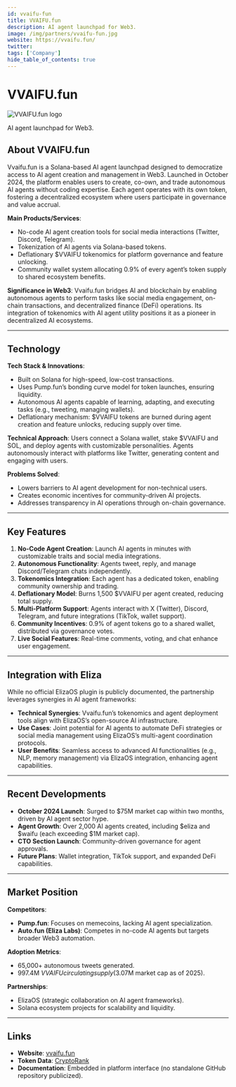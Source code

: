 ```yaml
---
id: vvaifu-fun
title: VVAIFU.fun
description: AI agent launchpad for Web3.
image: /img/partners/vvaifu-fun.jpg
website: https://vvaifu.fun/
twitter:
tags: ['Company']
hide_table_of_contents: true
---
```


# VVAIFU.fun

<div className="partner-logo">
  <img src="/img/partners/vvaifu-fun.jpg" alt="VVAIFU.fun logo" />
</div>

AI agent launchpad for Web3.

## About VVAIFU.fun

Vvaifu.fun is a Solana-based AI agent launchpad designed to democratize access to AI agent creation and management in Web3. Launched in October 2024, the platform enables users to create, co-own, and trade autonomous AI agents without coding expertise. Each agent operates with its own token, fostering a decentralized ecosystem where users participate in governance and value accrual.

**Main Products/Services**:

- No-code AI agent creation tools for social media interactions (Twitter, Discord, Telegram).
- Tokenization of AI agents via Solana-based tokens.
- Deflationary $VVAIFU tokenomics for platform governance and feature unlocking.
- Community wallet system allocating 0.9% of every agent’s token supply to shared ecosystem benefits.

**Significance in Web3**:
Vvaifu.fun bridges AI and blockchain by enabling autonomous agents to perform tasks like social media engagement, on-chain transactions, and decentralized finance (DeFi) operations. Its integration of tokenomics with AI agent utility positions it as a pioneer in decentralized AI ecosystems.

---

## Technology

**Tech Stack & Innovations**:

- Built on Solana for high-speed, low-cost transactions.
- Uses Pump.fun’s bonding curve model for token launches, ensuring liquidity.
- Autonomous AI agents capable of learning, adapting, and executing tasks (e.g., tweeting, managing wallets).
- Deflationary mechanism: $VVAIFU tokens are burned during agent creation and feature unlocks, reducing supply over time.

**Technical Approach**:
Users connect a Solana wallet, stake $VVAIFU and SOL, and deploy agents with customizable personalities. Agents autonomously interact with platforms like Twitter, generating content and engaging with users.

**Problems Solved**:

- Lowers barriers to AI agent development for non-technical users.
- Creates economic incentives for community-driven AI projects.
- Addresses transparency in AI operations through on-chain governance.

---

## Key Features

1. **No-Code Agent Creation**: Launch AI agents in minutes with customizable traits and social media integrations.
2. **Autonomous Functionality**: Agents tweet, reply, and manage Discord/Telegram chats independently.
3. **Tokenomics Integration**: Each agent has a dedicated token, enabling community ownership and trading.
4. **Deflationary Model**: Burns 1,500 $VVAIFU per agent created, reducing total supply.
5. **Multi-Platform Support**: Agents interact with X (Twitter), Discord, Telegram, and future integrations (TikTok, wallet support).
6. **Community Incentives**: 0.9% of agent tokens go to a shared wallet, distributed via governance votes.
7. **Live Social Features**: Real-time comments, voting, and chat enhance user engagement.

---

## Integration with Eliza

While no official ElizaOS plugin is publicly documented, the partnership leverages synergies in AI agent frameworks:

- **Technical Synergies**: Vvaifu.fun’s tokenomics and agent deployment tools align with ElizaOS’s open-source AI infrastructure.
- **Use Cases**: Joint potential for AI agents to automate DeFi strategies or social media management using ElizaOS’s multi-agent coordination protocols.
- **User Benefits**: Seamless access to advanced AI functionalities (e.g., NLP, memory management) via ElizaOS integration, enhancing agent capabilities.

---

## Recent Developments

- **October 2024 Launch**: Surged to $75M market cap within two months, driven by AI agent sector hype.
- **Agent Growth**: Over 2,000 AI agents created, including $eliza and $waifu (each exceeding $1M market cap).
- **CTO Section Launch**: Community-driven governance for agent approvals.
- **Future Plans**: Wallet integration, TikTok support, and expanded DeFi capabilities.

---

## Market Position

**Competitors**:

- **Pump.fun**: Focuses on memecoins, lacking AI agent specialization.
- **Auto.fun (Eliza Labs)**: Competes in no-code AI agents but targets broader Web3 automation.

**Adoption Metrics**:

- 65,000+ autonomous tweets generated.
- 997.4M $VVAIFU circulating supply ($3.07M market cap as of 2025).

**Partnerships**:

- ElizaOS (strategic collaboration on AI agent frameworks).
- Solana ecosystem projects for scalability and liquidity.

---

## Links

- **Website**: [vvaifu.fun](https://vvaifu.fun)
- **Token Data**: [CryptoRank](https://cryptorank.io/price/dasha)
- **Documentation**: Embedded in platform interface (no standalone GitHub repository publicized).
